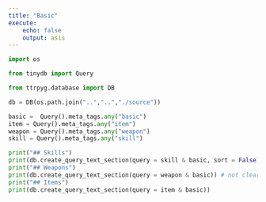 ```yaml
---
title: "Basic"
execute:
    echo: false
    output: asis
---
```


```python
import os

from tinydb import Query

from ttrpyg.database import DB

db = DB(os.path.join("..","..","./source"))

basic =  Query().meta_tags.any("basic")
item = Query().meta_tags.any("item")
weapon = Query().meta_tags.any("weapon")
skill = Query().meta_tags.any("skill")

print("## Skills")
print(db.create_query_text_section(query = skill & basic, sort = False))
print("## Weapons")
print(db.create_query_text_section(query = weapon & basic)) # not clear any of it should be sorted??
print("## Items")
print(db.create_query_text_section(query = item & basic))

```